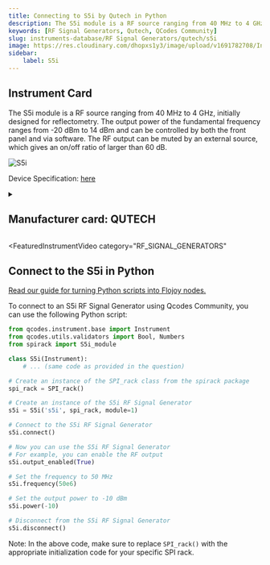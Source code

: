 ```yaml
---
title: Connecting to S5i by Qutech in Python
description: The S5i module is a RF source ranging from 40 MHz to 4 GHz, initially designed for reflectometry. The output power of the fundamental frequency ranges from -20 dBm to 14 dBm and can be controlled by both the front panel and via software. The RF output can be muted by an external source, which gives an on/off ratio of larger than 60 dB.
keywords: [RF Signal Generators, Qutech, QCodes Community] 
slug: instruments-database/RF Signal Generators/qutech/s5i 
image: https://res.cloudinary.com/dhopxs1y3/image/upload/v1691782708/Instruments/RF%20Signal%20Generator/S5i/S5i.png
sidebar:
    label: S5i 
---
```



## Instrument Card

The S5i module is a RF source ranging from 40 MHz to 4 GHz, initially designed for reflectometry. The output power of the fundamental frequency ranges from -20 dBm to 14 dBm and can be controlled by both the front panel and via software. The RF output can be muted by an external source, which gives an on/off ratio of larger than 60 dB.



![S5i](https://res.cloudinary.com/dhopxs1y3/image/upload/v1691782708/Instruments/RF%20Signal%20Generator/S5i/S5i.png)

Device Specification: [here](/instruments-database/all-instruments)

<details style={{ marginTop: "15px"}}>
<summary><h2 style={{display:'inline'}}>Manufacturer card: QUTECH</h2></summary>

![QUTECH](https://res.cloudinary.com/dhopxs1y3/image/upload/v1692806156/Instruments/Vendor%20Logos/QuTech.png)

At QuTech, we work on a radically new technology with world-changing potential. Our mission: to develop scalable prototypes of a quantum computer and an inherently safe quantum internet, based on the fundamental laws of quantum mechanics.

- Headquarters: CJ Delft, Netherlands
- Yearly Revenue (millions, USD): 41.3
- Vendor Website: [here](https://qutech.nl/)

</details>


<FeaturedInstrumentVideo
  category="RF_SIGNAL_GENERATORS"
></FeaturedInstrumentVideo>

## Connect to the S5i in Python

[Read our guide for turning Python scripts into Flojoy nodes.](https://docs.flojoy.ai/contribution/blocks/custom-flojoy-block/)



<Tabs>
<TabItem value="Flojoy" label="Flojoy" className="flojoy-instrument-tabs">

<SectionsCard category="RF_SIGNAL_GENERATORS" manufacturer="Qutech"></SectionsCard>

</TabItem>
<TabItem value="QCodes Community" label="QCodes Community">

To connect to an S5i RF Signal Generator using Qcodes Community, you can use the following Python script:

```python
from qcodes.instrument.base import Instrument
from qcodes.utils.validators import Bool, Numbers
from spirack import S5i_module

class S5i(Instrument):
    # ... (same code as provided in the question)

# Create an instance of the SPI_rack class from the spirack package
spi_rack = SPI_rack()

# Create an instance of the S5i RF Signal Generator
s5i = S5i('s5i', spi_rack, module=1)

# Connect to the S5i RF Signal Generator
s5i.connect()

# Now you can use the S5i RF Signal Generator
# For example, you can enable the RF output
s5i.output_enabled(True)

# Set the frequency to 50 MHz
s5i.frequency(50e6)

# Set the output power to -10 dBm
s5i.power(-10)

# Disconnect from the S5i RF Signal Generator
s5i.disconnect()
```

Note: In the above code, make sure to replace `SPI_rack()` with the appropriate initialization code for your specific SPI rack.

</TabItem>
</Tabs>